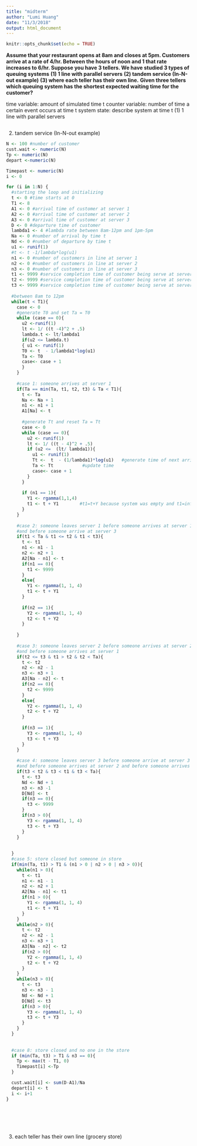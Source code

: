 ```yaml
---
title: "midterm"
author: "Lumi Huang"
date: "11/3/2018"
output: html_document
---
```


```r
knitr::opts_chunk$set(echo = TRUE)
```

**Assume that your restaurant opens at 8am and closes at 5pm. Customers arrive at a rate of 4/hr. Between the hours of noon and 1 that rate increases to 6/hr. Suppose you have 3 tellers. We have studied 3 types of queuing systems**
**(1) 1 line with parallel servers**
**(2) tandem service (In-N-out example)**
**(3) where each teller has their own line.**
**Given three tellers which queuing system has the shortest expected waiting time for the customer?**

time variable: amount of simulated time t
counter variable: number of time a certain event occurs at time t
system state: describe system at time t
(1) 1 line with parallel servers
```r

```

(2) tandem service (In-N-out example)
```r
N <- 100 #number of customer
cust.wait <- numeric(N)
Tp <- numeric(N)
depart <-numeric(N)

Timepast <- numeric(N)
i <- 0

for (i in 1:N) {
  #starting the loop and initializing
  t <- 0 #time starts at 0
  T1 <- 8
  A1 <- 0 #arrival time of customer at server 1
  A2 <- 0 #arrival time of customer at server 2
  A3 <- 0 #arrival time of customer at server 3
  D <- 0 #departure time of customer
  lambda1 <- 4 #lambda rate between 8am-12pm and 1pm-5pm
  Na <- 0 #number of arrival by time t
  Nd <- 0 #number of departure by time t
  u1 <- runif(1)
  #t <- t -1/lambda*log(u1)
  n1 <- 0 #number of customers in line at server 1
  n2 <- 0 #number of customers in line at server 2
  n3 <- 0 #number of customers in line at server 3
  t1 <- 9999 #service completion time of customer being serve at server 1
  t2 <- 9999 #service completion time of customer being serve at server 2
  t3 <- 9999 #service completion time of customer being serve at server 3
  
  #between 8am to 12pm
  while(t < T1){
    case <- 0
    #generate T0 and set Ta = T0
    while (case == 0){
      u2 <-runif(1)
      lt <- 1/ ((t -4)^2 + .5)
      lambda.t <- lt/lambda1
      if(u2 <= lambda.t)
      { u1 <- runif(1)
      T0 <- t  - 1/lambda1*log(u1)
      Ta <- T0
      case<- case + 1
      }
    }
    
    #case 1: someone arrives at server 1
    if(Ta == min(Ta, t1, t2, t3) & Ta < T1){
      t <- Ta
      Na <- Na + 1
      n1 <- n1 + 1
      A1[Na] <- t
      
      #generate Tt and reset Ta = Tt
      case <- 0
      while (case == 0){
        u2 <- runif(1)
        lt <- 1/ ((t - 4)^2 + .5)
        if (u2 <=  (lt/ lambda1)){
          u1 <- runif(1)
          Tt <-  t  - (1/lambda1)*log(u1)   #generate time of next arrival
          Ta <- Tt			 #update time	
          case<- case + 1
        }
      }
      
      if (n1 == 1){
        Y1 <- rgamma(1,1,4)
        t1 <- t + Y1		#t1=t+Y because system was empty and t1=infty
      }
    }
    
    #case 2: someone leaves server 1 before someone arrives at server 1 
    #and before someone arrive at server 3
    if(t1 < Ta & t1 <= t2 & t1 < t3){
      t <- t1
      n1 <- n1 - 1
      n2 <- n2 + 1
      A2[Na - n1] <- t
      if(n1 == 0){
        t1 <- 9999
      }
      else{
        Y1 <- rgamma(1, 1, 4)
        t1 <- t + Y1
      }
      
      if(n2 == 1){
        Y2 <- rgamma(1, 1, 4)
        t2 <- t + Y2
      }
      
    }
    
    #case 3: someone leaves server 2 before someone arrives at server 2 
    #and before someone arrives at server 1
    if(t2 <= t3 & t1 > t2 & t2 < Ta){
      t <- t2
      n2 <- n2 - 1
      n3 <- n3 + 1
      A3[Na - n2] <- t
      if(n2 == 0){
        t2 <- 9999
      }
      else{
        Y2 <- rgamma(1, 1, 4)
        t2 <- t + Y2
      }
      
      if(n3 == 1){
        Y3 <- rgamma(1, 1, 4)
        t3 <- t + Y3
      }
    }
    
    #case 4: someone leaves server 3 before someone arrive at server 3 
    #and before someone arrives at server 2 and before someone arrives at server 1
    if(t3 < t2 & t3 < t1 & t3 < Ta){
      t <- t3
      Nd <- Nd + 1
      n3 <- n3 -1
      D[Nd] <- t
      if(n3 == 0){
        t3 <- 9999
      }
      if(n3 > 0){
        Y3 <- rgamma(1, 1, 4)
        t3 <- t + Y3
      }
    }
    
    
  }
  #case 5: store closed but someone in store
  if(min(Ta, t1) > T1 & (n1 > 0 | n2 > 0 | n3 > 0)){
    while(n1 > 0){
      t <- t1
      n1 <- n1 - 1
      n2 <- n2 + 1
      A2[Na - n1] <- t1
      if(n1 > 0){
        Y1 <- rgamma(1, 1, 4)
        t1 <- t + Y1
      }
    }
    while(n2 > 0){
      t <- t2
      n2 <- n2 - 1
      n3 <- n3 + 1
      A3[Na - n2] <- t2
      if(n2 > 0){
        Y2 <- rgamma(1, 1, 4)
        t2 <- t + Y2
      }
    }
    while(n3 > 0){
      t <- t3
      n3 <- n3 - 1
      Nd <- Nd + 1
      D[Nd] <- t3
      if(n3 > 0){
        Y3 <- rgamma(1, 1, 4)
        t3 <- t + Y3
      }
    }
  }
  
  
  #case 8: store closed and no one in the store
  if (min(Ta, t3) > T1 & n3 == 0){
    Tp <- max(t - T1, 0)
    Timepast[i] <-Tp
  }

  cust.wait[i] <- sum(D-A1)/Na
  depart[i] <- t
  i <- i+1
}



    
    

```

(3) each teller has their own line (grocery store)
```r
```
